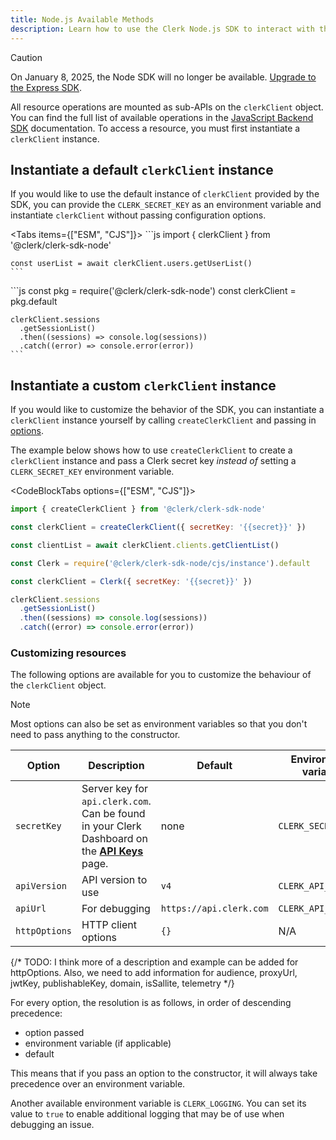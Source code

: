 ```yaml
---
title: Node.js Available Methods
description: Learn how to use the Clerk Node.js SDK to interact with the Clerk API.
---
```


> [!CAUTION]
> On January 8, 2025, the Node SDK will no longer be available. [Upgrade to the Express SDK](/docs/upgrade-guides/node-to-express).

All resource operations are mounted as sub-APIs on the `clerkClient` object. You can find the full list of available operations in the [JavaScript Backend SDK](/docs/references/backend/overview) documentation. To access a resource, you must first instantiate a `clerkClient` instance.

## Instantiate a default `clerkClient` instance

If you would like to use the default instance of `clerkClient` provided by the SDK, you can provide the `CLERK_SECRET_KEY` as an environment variable and instantiate `clerkClient` without passing configuration options.

<Tabs items={["ESM", "CJS"]}>
  <Tab>
    ```js
    import { clerkClient } from '@clerk/clerk-sdk-node'

    const userList = await clerkClient.users.getUserList()
    ```
  </Tab>

  <Tab>
    ```js
    const pkg = require('@clerk/clerk-sdk-node')
    const clerkClient = pkg.default

    clerkClient.sessions
      .getSessionList()
      .then((sessions) => console.log(sessions))
      .catch((error) => console.error(error))
    ```
  </Tab>
</Tabs>

## Instantiate a custom `clerkClient` instance

If you would like to customize the behavior of the SDK, you can instantiate a `clerkClient` instance yourself by calling `createClerkClient` and passing in [options](#customizing-resources).

The example below shows how to use `createClerkClient` to create a `clerkClient` instance and pass a Clerk secret key _instead of_ setting a `CLERK_SECRET_KEY` environment variable.

<CodeBlockTabs options={["ESM", "CJS"]}>
  ```js
  import { createClerkClient } from '@clerk/clerk-sdk-node'

  const clerkClient = createClerkClient({ secretKey: '{{secret}}' })

  const clientList = await clerkClient.clients.getClientList()
  ```

  ```js
  const Clerk = require('@clerk/clerk-sdk-node/cjs/instance').default

  const clerkClient = Clerk({ secretKey: '{{secret}}' })

  clerkClient.sessions
    .getSessionList()
    .then((sessions) => console.log(sessions))
    .catch((error) => console.error(error))
  ```
</CodeBlockTabs>

### Customizing resources

The following options are available for you to customize the behaviour of the `clerkClient` object.

> [!NOTE]
> Most options can also be set as environment variables so that you don't need to pass anything to the constructor.

| Option | Description | Default | Environment variable |
| - | - | - | - |
| `secretKey` | Server key for `api.clerk.com`. Can be found in your Clerk Dashboard on the **[API Keys](https://dashboard.clerk.com/last-active?path=api-keys)** page. | none | `CLERK_SECRET_KEY` |
| `apiVersion` | API version to use | `v4` | `CLERK_API_VERSION` |
| `apiUrl` | For debugging | `https://api.clerk.com` | `CLERK_API_URL` |
| `httpOptions` | HTTP client options | `{}` | N/A |

{/* TODO: I think more of a description and example can be added for httpOptions. Also, we need to add information for audience, proxyUrl, jwtKey, publishableKey, domain, isSallite, telemetry */}

For every option, the resolution is as follows, in order of descending precedence:

- option passed
- environment variable (if applicable)
- default

This means that if you pass an option to the constructor, it will always take precedence over an environment variable.

Another available environment variable is `CLERK_LOGGING`. You can set its value to `true` to enable additional logging that may be of use when debugging an issue.
